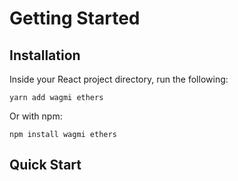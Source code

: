 # Getting Started

## Installation

Inside your React project directory, run the following:

```plaintext
yarn add wagmi ethers
```

Or with npm:

```plaintext
npm install wagmi ethers
```

## Quick Start
